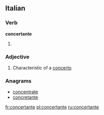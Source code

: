 ==Italian==

===Verb===
'''concertante'''

# {{present participle of|[[concertare#Italian|concertare]]|lang=it}}

===Adjective===
{{it-adj|concertant|e|i}}

# {{music}} Characteristic of a [[concerto]]

===Anagrams===
* [[concentrate#Italian|concentrate]]
* [[concretante#Italian|concretante]]

[[fr:concertante]]
[[pl:concertante]]
[[ru:concertante]]